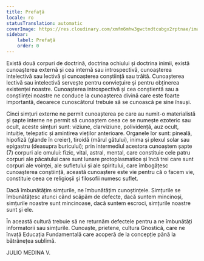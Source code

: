 ```yaml
---
title: Prefață
locale: ro
statusTranslation: automatic
coverImage: https://res.cloudinary.com/xmfm6mhw3gwctndtcubgx2rptnae/image/upload/v1741354450/small_cover_introduccion_a_la_gnosis_57a3fc8d72.webp
sidebar:
    label: Prefață
    order: 0
---
```

Există două corpuri de doctrină, doctrina ochiului și doctrina inimii, există cunoașterea externă și cea internă sau introspectivă, cunoașterea intelectivă sau lectivă și cunoașterea conștiință sau trăită. Cunoașterea lectivă sau intelectivă servește pentru conviețuire și pentru obținerea existenței noastre. Cunoașterea introspectivă și cea conștientă sau a conștiinței noastre ne conduce la cunoașterea divină care este foarte importantă, deoarece cunoscătorul trebuie să se cunoască pe sine însuși.

Cinci simțuri externe ne permit cunoașterea pe care au numit-o materialistă și șapte interne ne permit să cunoaștem ceea ce se numește ezoteric sau ocult, aceste simțuri sunt: viziune, clarviziune, polividență, auz ocult, intuiție, telepatic și amintirea vieților anterioare. Organele lor sunt: pineală, hipofiză (glande în creier), tiroidă (mărul gâtului), inima și plexul solar sau epigastru (deasupra buricului); prin intermediul acestora cunoaștem șapte (7) corpuri ale omului: fizic, vital, astral, mental, care constituie cele patru corpuri ale păcatului care sunt lunare protoplasmatice și încă trei care sunt corpuri ale voinței, ale sufletului și ale spiritului, care îmbogățesc cunoașterea conștiință, această cunoaștere este vie pentru că o facem vie, constituie ceea ce religioșii și filosofii numesc suflet.

Dacă îmbunătățim simțurile, ne îmbunătățim cunoștințele. Simțurile se îmbunătățesc atunci când scăpăm de defecte, dacă suntem mincinoși, simțurile noastre sunt mincinoase, dacă suntem escroci, simțurile noastre sunt și ele.

În această cultură trebuie să ne returnăm defectele pentru a ne îmbunătăți informatorii sau simțurile. Cunoaște, prietene, cultura Gnostică, care ne învață Educația Fundamentală care acoperă de la concepție până la bătrânețea sublimă.

JULIO MEDINA V.
